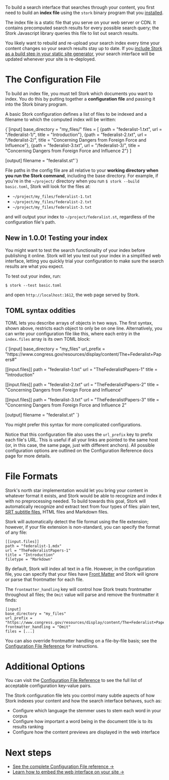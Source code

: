 
<div>

To build a search interface that searches through your content, you first need to build an **index file** using the `stork` binary program that you [installed](/docs/install).

The index file is a static file that you serve on your web server or CDN. It contains precomputed search results for every possible search query; the Stork Javascript library queries this file to list out search results.

You likely want to rebuild and re-upload your search index every time your content changes so your search results stay up to date. If you [include Stork as a build step in your static site generator](/docs/stork-and-netlify), your search interface will be updated whenever your site is re-deployed.

# The Configuration File

To build an index file, you must tell Stork which documents you want to index. You do this by putting together a **configuration file** and passing it into the Stork binary program.

</div>

A basic Stork configuration defines a list of files to be indexed and a filename to which the computed index will be written:


<div className="popout">
  <Codeblock filename="basic.toml">
    {`[input]
base_directory = "my_files/"
files = [
    {path = "federalist-1.txt", url = "/federalist-1/", title = "Introduction"},
    {path = "federalist-2.txt", url = "/federalist-2/", title = "Concerning Dangers from Foreign Force and Influence"},
    {path = "federalist-3.txt", url = "/federalist-3/", title = "Concerning Dangers from Foreign Force and Influence 2"}
]
 
[output]
filename = "federalist.st"`}
  </Codeblock>
</div>

<div>

File paths in the config file are all relative to your **working directory when you run the Stork command**, including the base directory. For example, if you're in the `~/project/` directory when you run `$ stork --build basic.toml`, Stork will look for the files at:

- `~/project/my_files/federalist-1.txt`
- `~/project/my_files/federalist-2.txt`
- `~/project/my_files/federalist-3.txt`

and will output your index to `~/project/federalist.st`, regardless of the configuration file's path.

</div>

## <span class="badge">New in 1.0.0!</span> Testing your index 

You might want to test the search functionality of your index before publishing it online. Stork will let you test out your index in a simplified web interface, letting you quickly trial your configuration to make sure the search results are what you expect.

To test out your index, run:

```
$ stork --test basic.toml
```

and open `http://localhost:1612`, the web page served by Stork.

## TOML syntax oddities

TOML lets you describe arrays of objects in two ways. The first syntax, shown above, restricts each object to only be on one line. Alternatively, you can write your configuration file like this, where each entry in the `index.files` array is its own TOML block:

<div className="popout">
  <Codeblock filename="longer.toml">
    {`[input]
base_directory = "my_files"
url_prefix = "https://www.congress.gov/resources/display/content/The+Federalist+Papers#"
 
[[input.files]] 
path = "federalist-1.txt"
url = "TheFederalistPapers-1"
title = "Introduction"
 
[[input.files]]
path = "federalist-2.txt"
url = "TheFederalistPapers-2"
title = "Concerning Dangers from Foreign Force and Influence"
 
[[input.files]]
path = "federalist-3.txt"
url = "TheFederalistPapers-3"
title = "Concerning Dangers from Foreign Force and Influence 2"
 
[output]
filename = "federalist.st"
`}
  </Codeblock>
</div>

You might prefer this syntax for more complicated configurations.

Notice that this configuration file also uses the `url_prefix` key to prefix each file's URL. This is useful if all your links are pointed to the same host (or, in this case, the same page, just with different anchors). All possible configuration options are outlined on the <Link to="/docs/config-ref">Configuration Reference docs page</Link> for more details.

# File Formats

Stork's north star implementation would let you bring your content in whatever format it exists, and Stork would be able to recognize and index it with no preprocessing needed. To build towards this goal, Stork will automatically recognize and extract text from four types of files: plain text, [SRT subtitle files](/docs/srt), HTML files and Markdown files.

Stork will automatically detect the file format using the file extension; however, if your file extension is non-standard, you can specify the format of any file:

```
[[input.files]]
path = "federalist-1.mdx"
url = "TheFederalistPapers-1"
title = "Introduction"
filetype = "Markdown"
```

By default, Stork will index all text in a file. However, in the configuration file, you can specify that your files have [Front Matter](https://jekyllrb.com/docs/front-matter/) and Stork will ignore or parse that frontmatter for each file.

The `frontmatter_handling` key will control how Stork treats frontmatter throughout all files; the `Omit` value will parse and remove the frontmatter it finds:

```
[input]
base_directory = "my_files"
url_prefix = "https://www.congress.gov/resources/display/content/The+Federalist+Papers#"
frontmatter_handling = "Omit"
files = [...]
```

You can also override frontmatter handling on a file-by-file basis; see the [Configuration File Reference](/docs/config-ref) for instructions.

# Additional Options

You can visit the [Configuration File Reference](/docs/config-ref) to see the full list of acceptable configuration key-value pairs.

The Stork configuration file lets you control many subtle aspects of how Stork indexes your content and how the search interface behaves, such as:

- Configure which language the stemmer uses to stem each word in your corpus
- Configure how important a word being in the document title is to its results ranking
- Configure how the content previews are displayed in the web interface

# Next steps

- [See the complete Configuration File reference →](/docs/config-ref)
- [Learn how to embed the web interface on your site →](/docs/interface)
